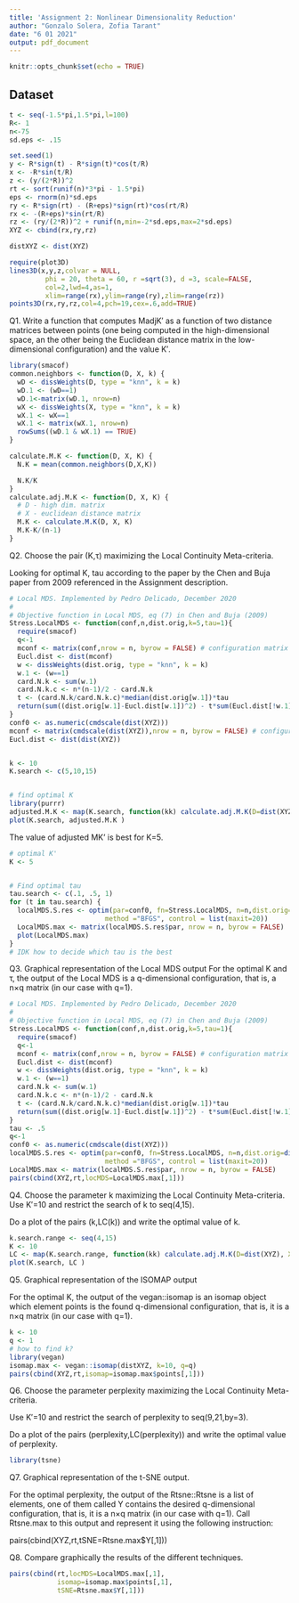 ```yaml
---
title: 'Assignment 2: Nonlinear Dimensionality Reduction'
author: "Gonzalo Solera, Zofia Tarant"
date: "6 01 2021"
output: pdf_document
---
```


```r
knitr::opts_chunk$set(echo = TRUE)
```

## Dataset
```r
t <- seq(-1.5*pi,1.5*pi,l=100)
R<- 1
n<-75
sd.eps <- .15

set.seed(1)
y <- R*sign(t) - R*sign(t)*cos(t/R)
x <- -R*sin(t/R)
z <- (y/(2*R))^2
rt <- sort(runif(n)*3*pi - 1.5*pi)
eps <- rnorm(n)*sd.eps
ry <- R*sign(rt) - (R+eps)*sign(rt)*cos(rt/R)
rx <- -(R+eps)*sin(rt/R)
rz <- (ry/(2*R))^2 + runif(n,min=-2*sd.eps,max=2*sd.eps)
XYZ <- cbind(rx,ry,rz)

distXYZ <- dist(XYZ)

require(plot3D)
lines3D(x,y,z,colvar = NULL, 
         phi = 20, theta = 60, r =sqrt(3), d =3, scale=FALSE,
         col=2,lwd=4,as=1,
         xlim=range(rx),ylim=range(ry),zlim=range(rz))
points3D(rx,ry,rz,col=4,pch=19,cex=.6,add=TRUE)
```

Q1. Write a function that computes MadjK′ as a function of two distance matrices between points (one being computed in the high-dimensional space, an the other being the Euclidean distance matrix in the low-dimensional configuration) and the value K′.

```r
library(smacof)
common.neighbors <- function(D, X, k) {
  wD <- dissWeights(D, type = "knn", k = k)
  wD.1 <- (wD==1)
  wD.1<-matrix(wD.1, nrow=n)
  wX <- dissWeights(X, type = "knn", k = k)
  wX.1 <- wX==1
  wX.1 <- matrix(wX.1, nrow=n)
  rowSums((wD.1 & wX.1) == TRUE)
}

calculate.M.K <- function(D, X, K) {
  N.K = mean(common.neighbors(D,X,K))

  N.K/K
}
calculate.adj.M.K <- function(D, X, K) {
  # D - high dim. matrix
  # X - euclidean distance matrix
  M.K <- calculate.M.K(D, X, K)
  M.K-K/(n-1)
}

```

Q2. Choose the pair (K,τ) maximizing the Local Continuity Meta-criteria. 

Looking for optimal K, tau according to the paper by the Chen and Buja paper from 2009 referenced in the Assignment description.

```r

# Local MDS. Implemented by Pedro Delicado, December 2020
#
# Objective function in Local MDS, eq (7) in Chen and Buja (2009)
Stress.LocalMDS <- function(conf,n,dist.orig,k=5,tau=1){
  require(smacof)
  q<-1
  mconf <- matrix(conf,nrow = n, byrow = FALSE) # configuration matrix
  Eucl.dist <- dist(mconf)
  w <- dissWeights(dist.orig, type = "knn", k = k)
  w.1 <- (w==1)
  card.N.k <- sum(w.1)
  card.N.k.c <- n*(n-1)/2 - card.N.k
  t <- (card.N.k/card.N.k.c)*median(dist.orig[w.1])*tau
  return(sum((dist.orig[w.1]-Eucl.dist[w.1])^2) - t*sum(Eucl.dist[!w.1]))
}
conf0 <- as.numeric(cmdscale(dist(XYZ)))
mconf <- matrix(cmdscale(dist(XYZ)),nrow = n, byrow = FALSE) # configuration matrix
Eucl.dist <- dist(dist(XYZ))


k <- 10
K.search <- c(5,10,15)


# find optimal K 
library(purrr)
adjusted.M.K <- map(K.search, function(kk) calculate.adj.M.K(D=dist(XYZ), X=Eucl.dist, K=kk))
plot(K.search, adjusted.M.K )

```
The value of adjusted MK' is best for K=5.
```r

# optimal K'
K <- 5


# Find optimal tau
tau.search <- c(.1, .5, 1)
for (t in tau.search) {
  localMDS.S.res <- optim(par=conf0, fn=Stress.LocalMDS, n=n,dist.orig=dist(XYZ),k=K,tau=t,
                        method ="BFGS", control = list(maxit=20))
  LocalMDS.max <- matrix(localMDS.S.res$par, nrow = n, byrow = FALSE)
  plot(LocalMDS.max)
}
# IDK how to decide which tau is the best
```



Q3. Graphical representation of the Local MDS output For the optimal K and τ, the output of the Local MDS is a q-dimensional configuration, that is, a n×q matrix (in our case with q=1).
```r
# Local MDS. Implemented by Pedro Delicado, December 2020
#
# Objective function in Local MDS, eq (7) in Chen and Buja (2009)
Stress.LocalMDS <- function(conf,n,dist.orig,k=5,tau=1){
  require(smacof)
  q<-1
  mconf <- matrix(conf,nrow = n, byrow = FALSE) # configuration matrix
  Eucl.dist <- dist(mconf)
  w <- dissWeights(dist.orig, type = "knn", k = k)
  w.1 <- (w==1)
  card.N.k <- sum(w.1)
  card.N.k.c <- n*(n-1)/2 - card.N.k
  t <- (card.N.k/card.N.k.c)*median(dist.orig[w.1])*tau
  return(sum((dist.orig[w.1]-Eucl.dist[w.1])^2) - t*sum(Eucl.dist[!w.1]))
}
tau <- .5
q<-1 
conf0 <- as.numeric(cmdscale(dist(XYZ)))
localMDS.S.res <- optim(par=conf0, fn=Stress.LocalMDS, n=n,dist.orig=dist(XYZ),k=k,tau=tau,
                        method ="BFGS", control = list(maxit=20))
LocalMDS.max <- matrix(localMDS.S.res$par, nrow = n, byrow = FALSE)
pairs(cbind(XYZ,rt,locMDS=LocalMDS.max[,1]))
```
Q4. Choose the parameter k maximizing the Local Continuity Meta-criteria.
Use K′=10 and restrict the search of k to seq(4,15).

Do a plot of the pairs (k,LC(k)) and write the optimal value of k.
```r
k.search.range <- seq(4,15)
K <- 10
LC <- map(K.search.range, function(kk) calculate.adj.M.K(D=dist(XYZ), X=Eucl.dist, K=kk))
plot(K.search, LC )
```
Q5. Graphical representation of the ISOMAP output

For the optimal K, the output of the vegan::isomap is an isomap object which element points is the found q-dimensional configuration, that is, it is a n×q matrix (in our case with q=1). 


```r
k <- 10
q <- 1
# how to find k?
library(vegan)
isomap.max <- vegan::isomap(distXYZ, k=10, q=q)
pairs(cbind(XYZ,rt,isomap=isomap.max$points[,1]))
```


Q6. Choose the parameter perplexity maximizing the Local Continuity Meta-criteria.

Use K′=10 and restrict the search of perplexity to seq(9,21,by=3).

Do a plot of the pairs (perplexity,LC(perplexity)) and write the optimal value of perplexity.

```r
library(tsne)

```


Q7. Graphical representation of the t-SNE output.

For the optimal perplexity, the output of the Rtsne::Rtsne is a list of elements, one of them called Y contains the desired q-dimensional configuration, that is, it is a n×q matrix (in our case with q=1). Call Rtsne.max to this output and represent it using the following instruction:

pairs(cbind(XYZ,rt,tSNE=Rtsne.max$Y[,1]))

Q8. Compare graphically the results of the different techniques.

```r
pairs(cbind(rt,locMDS=LocalMDS.max[,1], 
            isomap=isomap.max$points[,1],  
            tSNE=Rtsne.max$Y[,1]))

```


